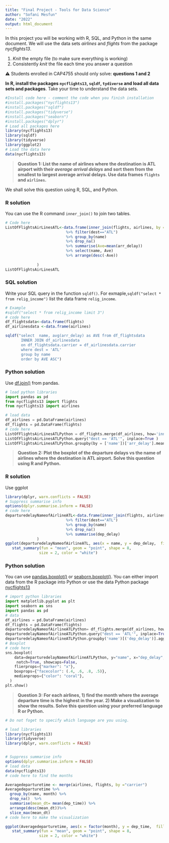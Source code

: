 ```yaml
---
title: "Final Project - Tools for Data Science"
author: "Sofani Mesfun"
date: "2022"
output: html_document
---
```


In this project you will be working with R, SQL, and Python in the same document. We will use the data sets *airlines* and *flights* from the package *nycflights13*.

1. *Knit* the empty file (to make sure everything is working)
2. Consistently *knit* the file each time you answer a question

⚠️ Students enrolled in CAP4755 should only solve: **questions 1 and 2**


**In R, install the packages ```nycflights13```, ```sqldf```, ```tydiverse``` and load all data sets and packages**.
Take your time to understand the data sets. 
```r
#Install code here - comment the code when you finish installation
#install.packages("nycflights13")
#install.packages("sqldf")
#install.packages("tidyverse")
#install.packages("seaborn")
#install.packages("dplyr") 
# Load all packages here
library(nycflights13)
library(sqldf)
library(tidyverse)
library(ggplot2)
# Load the data here
data(nycflights13)


```


> **Question 1: List the name of airlines where the destination is ATL airport with their *average arrival delays* and sort them from the smallest to largest average arrival delays. Use data frames ```flights``` and ```airlines```.** 

We shall solve this question using R, SQL, and Python.

### R solution
You can use the R command ```inner_join()``` to join two tables.

```r
# Code here
ListOfFlightsAirLinesATL<-data.frame(inner_join(flights, airlines, by = 'carrier')
                           %>% filter(dest=="ATL")
                           %>% group_by(name)
                           %>% drop_na()
                           %>% summarise(Ave=mean(arr_delay))
                           %>% select(name, Ave)
                           %>% arrange(desc(-Ave))
                          
              )
ListOfFlightsAirLinesATL

```


### SQL solution
Write your SQL query in the function ```sqldf()```. For exmaple,```sqldf("select * from relig_income")``` list the data frame ```relig_income```.
```r
# Example
#sqldf("select * from relig_income limit 3")
# code here
df_flightsdata<-data.frame(flights)
df_airlinesdata <-data.frame(airlines)

sqldf("select  name, avg(arr_delay) as AVE from df_flightsdata 
       INNER JOIN df_airlinesdata
       on df_flightsdata.carrier = df_airlinesdata.carrier
       where dest = 'ATL'
       group by name
       order by AVE ASC")
```


### Python solution
Use [df.join()](https://pandas.pydata.org/docs/reference/api/pandas.DataFrame.join.html) from pandas.

```python
# load python libraries 
import pandas as pd
from nycflights13 import flights
from nycflights13 import airlines

# load data
df_airlines = pd.DataFrame(airlines)
df_flights = pd.DataFrame(flights)
# code here
ListOfFlightsAirLinesATLPython = df_flights.merge(df_airlines, how='inner', on='carrier')
ListOfFlightsAirLinesATLPython.query("dest == 'ATL'", inplace=True )
ListOfFlightsAirLinesATLPython.groupby(by = ['name'])['arr_delay'].mean().sort_values(ascending=True)

```



> **Question 2: Plot the boxplot of the departure delays vs the name of airlines where the destination is ATL airport. Solve this question using R and Python.**


### R solution
Use ggplot
```r
library(dplyr, warn.conflicts = FALSE)
# Suppress summarise info
options(dplyr.summarise.inform = FALSE)
# code here
departuredelayNameofAirlineATL<-data.frame(inner_join(flights, airlines, by = 'carrier')
                           %>% filter(dest=="ATL")
                           %>% group_by(name)
                           %>% drop_na()
                           %>% summarise(dep_delay)
              )
ggplot(departuredelayNameofAirlineATL, aes(x = name, y = dep_delay,  fill = name)) + geom_boxplot() +
   stat_summary(fun = "mean", geom = "point", shape = 8,
               size = 2, color = "white")


```


### Python solution
You can use [pandas.boxplot()](https://pandas.pydata.org/docs/reference/api/pandas.DataFrame.boxplot.html) or [seaborn.boxplot()](https://seaborn.pydata.org/generated/seaborn.boxplot.html). You can either import data from the R package into Python or use the data Python package [nycflights13](https://pypi.org/project/nycflights13/) 

```python
# import python libraries
import matplotlib.pyplot as plt
import seaborn as sns
import pandas as pd
# data
df_airlines = pd.DataFrame(airlines)
df_flights = pd.DataFrame(flights)
departuredelayNameofAirlineATLPython= df_flights.merge(df_airlines, how='inner', on='carrier')
departuredelayNameofAirlineATLPython.query("dest == 'ATL'", inplace=True )
departuredelayNameofAirlineATLPython.groupby('name')[('dep_delay')].aggregate('min')
# Boxplot
# code here
sns.boxplot(
    data=departuredelayNameofAirlineATLPython, y="name", x="dep_delay",
     notch=True, showcaps=False,
    flierprops={"marker": "x"},
    boxprops={"facecolor": (.4, .6, .8, .5)},
    medianprops={"color": "coral"},
  )
plt.show()


```

> **Question 3: For each airlines, 1) find the month where the average departure time is the highest in the year. 2) Make a visualization to show the results. Solve this question using your preferred language R or Python.**


```R
# Do not foget to specify which language are you using.

# load libraries 
library(nycflights13)
library(tidyverse)
library(dplyr, warn.conflicts = FALSE)


# Suppress summarise info
options(dplyr.summarise.inform = FALSE)
# load data
data(nycflights13)
# code here to find the months

Averagedeparturetime <- merge(airlines, flights, by ="carrier")
Averagedeparturetime %>%
  group_by(name, month) %>%
  drop_na()  %>%
  summarise(mean_dt= mean(dep_time)) %>%
  arrange(desc(mean_dt))%>%
  slice_max(mean_dt)
# code here to make the visualization

ggplot(Averagedeparturetime, aes(x = factor(month), y = dep_time,  fill = month)) + geom_boxplot() +
   stat_summary(fun = "mean", geom = "point", shape = 8,
               size = 2, color = "white")

```


